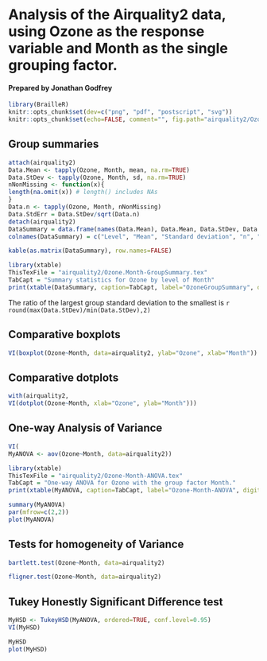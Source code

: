 # Analysis of the Airquality2 data, using Ozone as the response variable and Month as the single grouping factor.
#### Prepared by Jonathan Godfrey   

```r
library(BrailleR)
knitr::opts_chunk$set(dev=c("png", "pdf", "postscript", "svg"))
knitr::opts_chunk$set(echo=FALSE, comment="", fig.path="airquality2/Ozone.Month-", fig.width=7)
```

## Group summaries

```r
attach(airquality2)
Data.Mean <- tapply(Ozone, Month, mean, na.rm=TRUE)
Data.StDev <- tapply(Ozone, Month, sd, na.rm=TRUE)
nNonMissing <- function(x){
length(na.omit(x)) # length() includes NAs
}
Data.n <- tapply(Ozone, Month, nNonMissing)
Data.StdErr = Data.StDev/sqrt(Data.n)
detach(airquality2)
DataSummary = data.frame(names(Data.Mean), Data.Mean, Data.StDev, Data.n, Data.StdErr)
colnames(DataSummary) = c("Level", "Mean", "Standard deviation", "n", "Standard error")
```

```r
kable(as.matrix(DataSummary), row.names=FALSE)
```  

```r
library(xtable)
ThisTexFile = "airquality2/Ozone.Month-GroupSummary.tex"
TabCapt = "Summary statistics for Ozone by level of Month"
print(xtable(DataSummary, caption=TabCapt, label="OzoneGroupSummary", digits=4, align="llrrrr"), include.rownames = FALSE, file = ThisTexFile)
```  

The ratio of the largest group standard deviation to the smallest is `r round(max(Data.StDev)/min(Data.StDev),2)`  

## Comparative boxplots  

 ```r
 VI(boxplot(Ozone~Month, data=airquality2, ylab="Ozone", xlab="Month"))  
 ``` 
## Comparative dotplots

```r
with(airquality2,
VI(dotplot(Ozone~Month, xlab="Ozone", ylab="Month")))
``` 

## One-way Analysis of Variance

```r
VI(
MyANOVA <- aov(Ozone~Month, data=airquality2)) 
```  

```r
library(xtable)
ThisTexFile = "airquality2/Ozone-Month-ANOVA.tex"
TabCapt = "One-way ANOVA for Ozone with the group factor Month."
print(xtable(MyANOVA, caption=TabCapt, label="Ozone-Month-ANOVA", digits=4), file = ThisTexFile)
```  

```r
summary(MyANOVA)
par(mfrow=c(2,2))
plot(MyANOVA)
```

## Tests for homogeneity of Variance

```r
bartlett.test(Ozone~Month, data=airquality2)
```

```r
fligner.test(Ozone~Month, data=airquality2)
``` 

## Tukey Honestly Significant Difference test

```r
MyHSD <- TukeyHSD(MyANOVA, ordered=TRUE, conf.level=0.95)
VI(MyHSD)  

MyHSD
plot(MyHSD)
``` 

